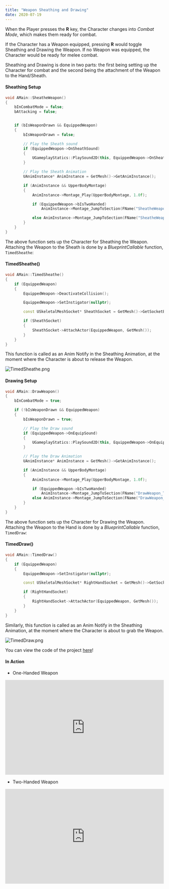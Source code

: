 ---
title: "Weapon Sheathing and Drawing"
date: 2020-07-19
---



When the Player presses the **R** key, the Character changes into *Combat Mode*, which makes them ready for combat.

If the Character has a Weapon equipped, pressing **R** would toggle Sheathing and Drawing the Weapon.
If no Weapon was equipped, the Character would be ready for melee combat.

Sheathing and Drawing is done in two parts: the first being setting up the Character for combat and the second
being the attachment of the Weapon to the Hand/Sheath.

#### Sheathing Setup
```cpp
void AMain::SheatheWeapon()
{
	bInCombatMode = false;
	bAttacking = false;


	if (bIsWeaponDrawn && EquippedWeapon)
	{
		bIsWeaponDrawn = false;

		// Play the Sheath sound
		if (EquippedWeapon->OnSheathSound)
		{
			UGameplayStatics::PlaySound2D(this, EquippedWeapon->OnSheathSound);
		}

		// Play the Sheath Animation
		UAnimInstance* AnimInstance = GetMesh()->GetAnimInstance();

		if (AnimInstance && UpperBodyMontage)
		{
			AnimInstance->Montage_Play(UpperBodyMontage, 1.0f);

			if (EquippedWeapon->bIsTwoHanded)
				AnimInstance->Montage_JumpToSection(FName("SheatheWeapon_TwoHanded"), UpperBodyMontage);

			else AnimInstance->Montage_JumpToSection(FName("SheatheWeapon_OneHanded"), UpperBodyMontage);
		}
	}
}
```

The above function sets up the Character for Sheathing the Weapon. Attaching the Weapon to the Sheath is done 
by a *BlueprintCallable* function, `TimedSheathe`:

#### TimedSheathe()
```cpp
void AMain::TimedSheathe()
{
	if (EquippedWeapon)
	{
		EquippedWeapon->DeactivateCollision();

		EquippedWeapon->SetInstigator(nullptr);

		const USkeletalMeshSocket* SheathSocket = GetMesh()->GetSocketByName(EquippedWeapon->SheathSocketName);

		if (SheathSocket)
		{
			SheathSocket->AttachActor(EquippedWeapon, GetMesh());
		}
	}
}	
```

This function is called as an Anim Notify in the Sheathing Animation, at the moment where the Character is about to release the Weapon.

![TimedSheathe.png](TimedSheathe.png)

#### Drawing Setup
```cpp
void AMain::DrawWeapon()
{
	bInCombatMode = true;

	if (!bIsWeaponDrawn && EquippedWeapon)
	{
		bIsWeaponDrawn = true;

		// Play the Draw sound
		if (EquippedWeapon->OnEquipSound)
		{
			UGameplayStatics::PlaySound2D(this, EquippedWeapon->OnEquipSound);
		}

		// Play the Draw Animation
		UAnimInstance* AnimInstance = GetMesh()->GetAnimInstance();

		if (AnimInstance && UpperBodyMontage)
		{
			AnimInstance->Montage_Play(UpperBodyMontage, 1.0f);

			if (EquippedWeapon->bIsTwoHanded)
				AnimInstance->Montage_JumpToSection(FName("DrawWeapon_TwoHanded"), UpperBodyMontage);
			else AnimInstance->Montage_JumpToSection(FName("DrawWeapon_OneHanded"), UpperBodyMontage);
		}
	}
}
```
The above function sets up the Character for Drawing the Weapon. Attaching the Weapon to the Hand is done 
by a *BlueprintCallable* function, `TimedDraw`:

#### TimedDraw()
```cpp 
void AMain::TimedDraw()
{
	if (EquippedWeapon)
	{
		EquippedWeapon->SetInstigator(nullptr);

		const USkeletalMeshSocket* RightHandSocket = GetMesh()->GetSocketByName(EquippedWeapon->HandSocketName);

		if (RightHandSocket)
		{
			RightHandSocket->AttachActor(EquippedWeapon, GetMesh());
		}
	}
}
```
Similarly, this function is called as an Anim Notify in the Sheathing Animation, at the moment where the Character is about to grab the Weapon.

![TimedDraw.png](TimedDraw.png)

You can view the code of the project [here](https://github.com/1Gokul/MedievalCombatProject)!

#### In Action 

- One-Handed Weapon
<iframe src="https://www.youtube.com/embed/U46rnurwsqs" width="100%" height="300px" frameborder="0"> </iframe> 

- Two-Handed Weapon
<iframe src="https://www.youtube.com/embed/Yf2b-jehppk" width="100%" height="300px" frameborder="0"> </iframe> 



